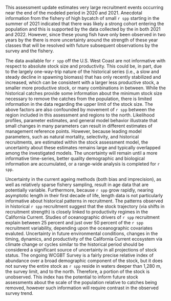 
This assessment update estimates very large recruitment events occurring near the end of the modeled period in 2020 and 2021. Anecdotal information from the fishery of high bycatch of small `r spp` starting in the summer of 2021 indicated that there was likely a strong cohort entering the population and this is supported by the data collected by the \gls{s-wcgbt} in both 2021 and 2022.  However, since these young fish have only been observed in two years by the \gls{s-wcgbt} there is more uncertainty around the strength of these year classes that will be resolved with future subsequent observations by the survey and the fishery.   

The data available for `r spp` off the U.S. West Coast are not informative with respect to absolute stock
size and productivity. This could be, in part, due to the largely one-way-trip nature of the historical
series (i.e., a slow and steady decline in spawning biomass) that has only recently stabilized and
increased, which can be consistent with a larger less productive stock, a smaller more productive
stock, or many combinations in between. While the historical catches provide some information
about the minimum stock size necessary to remove the catches from the population, there is limited information in the data regarding the upper limit of the stock size. The above factors are also confounded by movement of `r spp` between the region included in this assessment and regions to the north. Likelihood profiles, parameter estimates, and general model behavior illustrate that small changes in many parameters can result in different estimates of management reference points.
However, because leading model parameters, such as natural mortality, selectivity, and historical recruitments, are estimated within the stock assessment model, the uncertainty about these estimates remains large and typically overlapped among the investigated models. The uncertainty will remain until a more informative time-series, better quality demographic and biological information are accumulated, or a range-wide analysis is completed for `r spp`.

Uncertainty in the current ageing methods (both bias and imprecision), as well as relatively sparse
fishery sampling, result in age data that are potentially variable. Furthermore, because `r spp` grow rapidly, nearing asymptotic length in their first decade of life, length data is not particularly informative about historical patterns in recruitment. The patterns observed in historical `r spp` recruitment suggest that the stock trajectory (via shifts in recruitment strength) is closely linked to productivity regimes in the California Current. Studies of oceanographic drivers of `r spp` recruitment explain between 25 percent and just over 50 percent of the `r spp` recruitment variability, depending upon the oceanographic covariates evaluted. Uncertainty in future environmental conditions, changes in the timing, dynamics, and productivity of the California Current ecosystem via climate change or cycles similar to the historical period should be considered a significant source of uncertainty in all projections of stock status. The ongoing WCGBT Survey is a fairly precise relative index of abundance over a broad demographic component of the stock, but it does not survey the entire stock as `r spp` reside in waters deeper than 1,280 m, the survey limit, and to the north. Therefore, a portion of the stock is unobserved. This index has the potential to inform future stock assessments about the scale of the population relative to catches being removed, however such information will require contrast in
the observed survey trend.